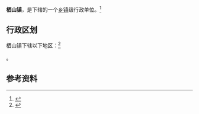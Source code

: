 {{中国乡级行政区|32/03/22/112/000}}

'''栖山镇'''，是{{PRC admin/fullname|32/03/22/112/000|3}}下辖的一个[[乡镇|乡镇]]级行政单位。<ref>{{PRC admin/ref sgc|{{PRC admin/parent|32/03/22/112/000}}}}</ref>

== 行政区划 ==

栖山镇下辖以下地区：<ref>{{PRC admin/ref sgc|32/03/22/112/000}}</ref>

{{PRC admin/children|32/03/22/112/000}}。

== 参考资料 ==

{{reflist}}

{{行政区划小作品}}
{{PRC admin/navcat|32/03/22/112/000}}